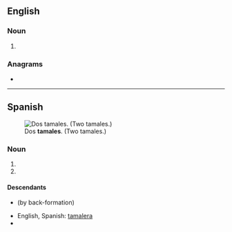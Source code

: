 ==English==

===Noun===
{{head|en|noun form}}

# {{plural of|en|tamale}}

===Anagrams===
* {{anagrams|en|a=aaelmst|malates|maltase}}

----

==Spanish==
[[File:Tamales.jpg|thumb|Dos '''tamales'''. (Two tamales.)]]

===Noun===
{{head|es|noun form|g=m-p}}

# {{plural of|es|tamal}}
# {{noun form of|es|tamale||p}}

====Descendants====
* {{desc|en|tamales|tamale}} (by back-formation)
* English, Spanish: [[tamalera]]
* {{desc|es|tamaleada}}